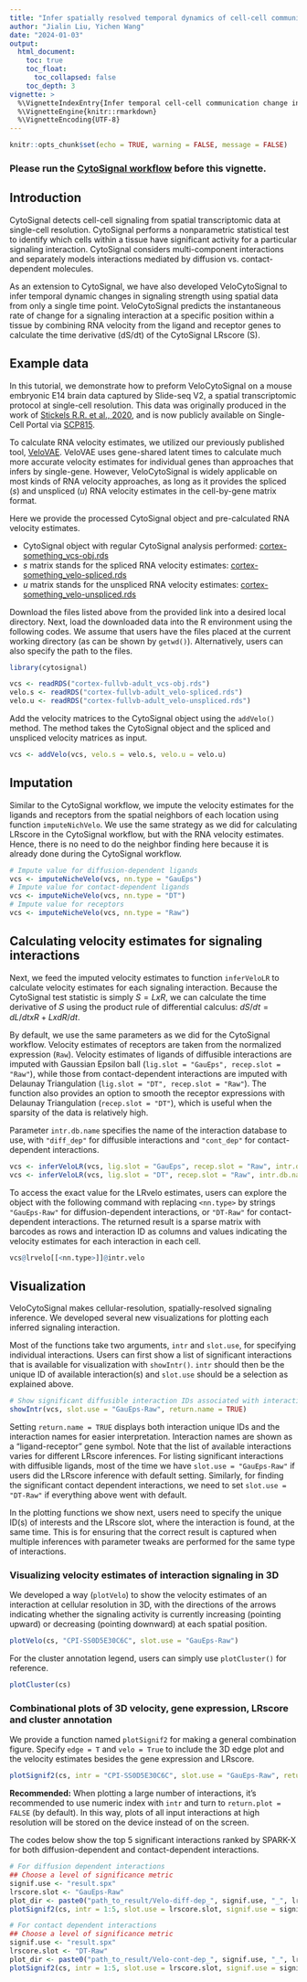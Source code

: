 ```yaml
---
title: "Infer spatially resolved temporal dynamics of cell-cell communication at cellular resolution"
author: "Jialin Liu, Yichen Wang"
date: "2024-01-03"
output: 
  html_document:
    toc: true
    toc_float:
      toc_collapsed: false
    toc_depth: 3
vignette: >
  %\VignetteIndexEntry{Infer temporal cell-cell communication change in spatial at single-cell level with RNA velocity information}
  %\VignetteEngine{knitr::rmarkdown}
  %\VignetteEncoding{UTF-8}
---
```


```r
knitr::opts_chunk$set(echo = TRUE, warning = FALSE, message = FALSE)
```

### Please run the [CytoSignal workflow](#) before this vignette.

## Introduction

CytoSignal detects cell-cell signaling from spatial transcriptomic data at single-cell resolution. CytoSignal performs a nonparametric statistical test to identify which cells within a tissue have significant activity for a particular signaling interaction. CytoSignal considers multi-component interactions and separately models interactions mediated by diffusion vs. contact-dependent molecules. 

As an extension to CytoSignal, we have also developed VeloCytoSignal to infer temporal dynamic changes in signaling strength using spatial data from only a single time point. VeloCytoSignal predicts the instantaneous rate of change for a signaling interaction at a specific position within a tissue by combining RNA velocity from the ligand and receptor genes to calculate the time derivative (dS/dt) of the CytoSignal LRscore (S). 

## Example data

In this tutorial, we demonstrate how to preform VeloCytoSignal on a mouse embryonic E14 brain data captured by Slide-seq V2, a spatial transcriptomic protocol at single-cell resolution. This data was originally produced in the work of [Stickels R.R. et al., 2020](https://doi.org/10.1038/s41587-020-0739-1), and is now publicly available on Single-Cell Portal via [SCP815](https://singlecell.broadinstitute.org/single_cell/study/SCP815). 

To calculate RNA velocity estimates, we utilized our previously published tool, [VeloVAE](https://doi.org/10.1038/s41586-018-0414-6). VeloVAE uses gene-shared latent times to calculate much more accurate velocity estimates for individual genes than approaches that infers by single-gene. However, VeloCytoSignal is widely applicable on most kinds of RNA velocity approaches, as long as it provides the spliced ($s$) and unspliced ($u$) RNA velocity estimates in the cell-by-gene matrix format.

Here we provide the processed CytoSignal object and pre-calculated RNA velocity estimates.

- CytoSignal object with regular CytoSignal analysis performed: [cortex-something_vcs-obj.rds](https://...)
- $s$ matrix stands for the spliced RNA velocity estimates: [cortex-something_velo-spliced.rds](https://...)
- $u$ matrix stands for the unspliced RNA velocity estimates: [cortex-something_velo-unspliced.rds](https://...)

Download the files listed above from the provided link into a desired local directory. Next, load the downloaded data into the R environment using the following codes. We assume that users have the files placed at the current working directory (as can be shown by `getwd()`). Alternatively, users can also specify the path to the files.

```r
library(cytosignal)

vcs <- readRDS("cortex-fullvb-adult_vcs-obj.rds")
velo.s <- readRDS("cortex-fullvb-adult_velo-spliced.rds")
velo.u <- readRDS("cortex-fullvb-adult_velo-unspliced.rds")
```

Add the velocity matrices to the CytoSignal object using the `addVelo()` method. The method takes the CytoSignal object and the spliced and unspliced velocity matrices as input.

```r
vcs <- addVelo(vcs, velo.s = velo.s, velo.u = velo.u)
```

## Imputation

Similar to the CytoSignal workflow, we impute the velocity estimates for the ligands and receptors from the spatial neighbors of each location using function `imputeNichVelo`. We use the same strategy as we did for calculating LRscore in the CytoSignal workflow, but with the RNA velocity estimates. Hence, there is no need to do the neighbor finding here because it is already done during the CytoSignal workflow.

```r
# Impute value for diffusion-dependent ligands
vcs <- imputeNicheVelo(vcs, nn.type = "GauEps")
# Impute value for contact-dependent ligands
vcs <- imputeNicheVelo(vcs, nn.type = "DT")
# Impute value for receptors
vcs <- imputeNicheVelo(vcs, nn.type = "Raw")
```

## Calculating velocity estimates for signaling interactions

Next, we feed the imputed velocity estimates to function `inferVeloLR` to calculate velocity estimates for each signaling interaction. Because the CytoSignal test statistic is simply $S = L x R$, we can calculate the time derivative of 𝑆 using the product rule of differential calculus: $dS/dt = dL/dt x R + L x dR/dt$. 

By default, we use the same parameters as we did for the CytoSignal workflow. Velocity estimates of receptors are taken from the normalized expression (`Raw`). Velocity estimates of ligands of diffusible interactions are imputed with Gaussian Epsilon ball (`lig.slot = "GauEps", recep.slot = "Raw"`), while those from contact-dependent interactions are imputed with Delaunay Triangulation (`lig.slot = "DT", recep.slot = "Raw"`). The function also provides an option to smooth the receptor expressions with Delaunay Triangulation (`recep.slot = "DT"`), which is useful when the sparsity of the data is relatively high.

Parameter `intr.db.name` specifies the name of the interaction database to use, with `"diff_dep"` for diffusible interactions and `"cont_dep"` for contact-dependent interactions.

```r
vcs <- inferVeloLR(vcs, lig.slot = "GauEps", recep.slot = "Raw", intr.db.name = "diff_dep")
vcs <- inferVeloLR(vcs, lig.slot = "DT", recep.slot = "Raw", intr.db.name = "cont_dep")
```

To access the exact value for the LRvelo estimates, users can explore the object with the following command with replacing `<nn.type>` by strings `"GauEps-Raw"` for diffusion-dependent interactions, or `"DT-Raw"` for contact-dependent interactions. The returned result is a sparse matrix with barcodes as rows and interaction ID as columns and values indicating the velocity estimates for each interaction in each cell.

```r
vcs@lrvelo[[<nn.type>]]@intr.velo
```

## Visualization

VeloCytoSignal makes cellular-resolution, spatially-resolved signaling inference. We developed several new visualizations for plotting each inferred signaling interaction.

Most of the functions take two arguments, `intr` and `slot.use`, for specifying individual interactions. Users can first show a list of significant interactions that is available for visualization with `showIntr()`. `intr` should then be the unique ID of available interaction(s) and `slot.use` should be a selection as explained above.

```r
# Show significant diffusible interaction IDs associated with interaction names
showIntr(vcs, slot.use = "GauEps-Raw", return.name = TRUE)
```

Setting `return.name = TRUE` displays both interaction unique IDs and the interaction names for easier interpretation. Interaction names are shown as a "ligand-receptor" gene symbol. Note that the list of available interactions varies for different LRscore inferences. For listing significant interactions with diffusible ligands, most of the time we have `slot.use = "GauEps-Raw"` if users did the LRscore inference with default setting. Similarly, for finding the significant contact dependent interactions, we need to set `slot.use = "DT-Raw"` if everything above went with default. 

In the plotting functions we show next, users need to specify the unique ID(s) of interests and the LRscore slot, where the interaction is found, at the same time. This is for ensuring that the correct result is captured when multiple inferences with parameter tweaks are performed for the same type of interactions.

### Visualizing velocity estimates of interaction signaling in 3D

We developed a way (`plotVelo`) to show the velocity estimates of an interaction at cellular resolution in 3D, with the directions of the arrows indicating whether the signaling activity is currently increasing (pointing upward) or decreasing (pointing downward) at each spatial position.

```r
plotVelo(cs, "CPI-SS0D5E30C6C", slot.use = "GauEps-Raw")
```

For the cluster annotation legend, users can simply use `plotCluster()` for reference.

```r
plotCluster(cs)
```

### Combinational plots of 3D velocity, gene expression, LRscore and cluster annotation

We provide a function named `plotSignif2` for making a general combination figure. Specify `edge = T` and `velo = True` to include the 3D edge plot and the velocity estimates besides the gene expression and LRscore. 

```r
plotSignif2(cs, intr = "CPI-SS0D5E30C6C", slot.use = "GauEps-Raw", return.plot = TRUE, edge = TRUE, velo = T)
```

**Recommended:** When plotting a large number of interactions, it’s recommended to use numeric index with `intr` and turn to `return.plot = FALSE` (by default). In this way, plots of all input interactions at high resolution will be stored on the device instead of on the screen.

The codes below show the top 5 significant interactions ranked by SPARK-X for both diffusion-dependent and contact-dependent interactions.

```r
# For diffusion dependent interactions
## Choose a level of significance metric
signif.use <- "result.spx"
lrscore.slot <- "GauEps-Raw"
plot_dir <- paste0("path_to_result/Velo-diff-dep_", signif.use, "_", lrscore.slot, "/")
plotSignif2(cs, intr = 1:5, slot.use = lrscore.slot, signif.use = signif.use, plot_dir = plot_dir)

# For contact dependent interactions
## Choose a level of significance metric
signif.use <- "result.spx"
lrscore.slot <- "DT-Raw"
plot_dir <- paste0("path_to_result/Velo-cont-dep_", signif.use, "_", lrscore.slot, "/")
plotSignif2(cs, intr = 1:5, slot.use = lrscore.slot, signif.use = signif.use, plot_dir = plot_dir)
```
